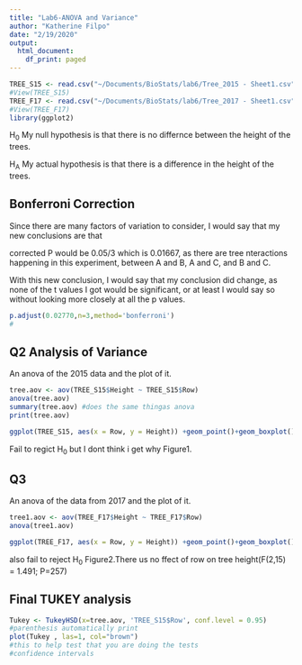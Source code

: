 ```yaml
---
title: "Lab6-ANOVA and Variance"
author: "Katherine Filpo"
date: "2/19/2020"
output:
  html_document:
    df_print: paged
---
```


```r
TREE_S15 <- read.csv("~/Documents/BioStats/lab6/Tree_2015 - Sheet1.csv")
#View(TREE_S15)
TREE_F17 <- read.csv("~/Documents/BioStats/lab6/Tree_2017 - Sheet1.csv")
#View(TREE_F17)
library(ggplot2)
```

H~0~ My null hypothesis is that there is no differnce between the height of the trees. 

H~A~ My actual hypothesis is that there is a difference in the height of the trees. 

## Bonferroni Correction 
Since there are many factors of variation to consider, I would say that my new conclusions are that 

corrected P would be 0.05/3 which is 0.01667, as there are tree nteractions happening in this experiment, between A and B, A and C, and B and C.

With this new conclusion, I would say that my conclusion did change, as none of the t values I got would be significant, or at least I would say so without looking more closely at all the p values.

```r
p.adjust(0.02770,n=3,method='bonferroni')
#
```


## Q2 Analysis of Variance 

An anova of the 2015 data and the plot of it. 

```r
tree.aov <- aov(TREE_S15$Height ~ TREE_S15$Row)
anova(tree.aov)
summary(tree.aov) #does the same thingas anova
print(tree.aov)
```

```r
ggplot(TREE_S15, aes(x = Row, y = Height)) +geom_point()+geom_boxplot()
```
Fail to regict H~0~ but I dont think i get why
Figure1.

## Q3 

An anova of the data from 2017 and the plot of it.

```r
tree1.aov <- aov(TREE_F17$Height ~ TREE_F17$Row)
anova(tree1.aov)
```
```r
ggplot(TREE_F17, aes(x = Row, y = Height)) +geom_point()+geom_boxplot()
```
also fail to reject H~0~
Figure2.There us no ffect of row on tree height(F(2,15) = 1.491; P=257)

## Final TUKEY analysis

```r
Tukey <- TukeyHSD(x=tree.aov, 'TREE_S15$Row', conf.level = 0.95)
#parenthesis automatically print 
plot(Tukey , las=1, col="brown")
#this to help test that you are doing the tests 
#confidence intervals 
```

